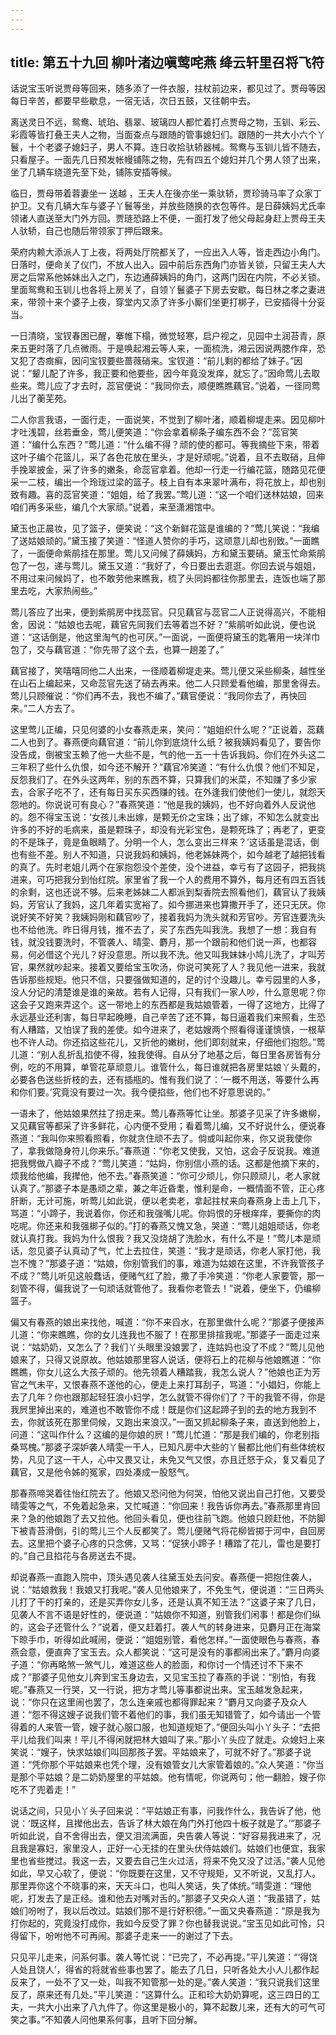 ```yaml
---
---
---
```

title: 第五十九回 柳叶渚边嗔莺咤燕 绛云轩里召将飞符
---




话说宝玉听说贾母等回来，随多添了一件衣服，拄杖前边来，都见过了。贾母等因每日辛苦，都要早些歇息，一宿无话，次日五鼓，又往朝中去。

离送灵日不远，鸳鸯、琥珀、翡翠、玻璃四人都忙着打点贾母之物，玉钏、彩云、彩霞等皆打叠王夫人之物，当面查点与跟随的管事媳妇们。跟随的一共大小六个丫鬟，十个老婆子媳妇子，男人不算。连日收拾驮轿器械。鸳鸯与玉钏儿皆不随去，只看屋子。一面先几日预发帐幔铺陈之物，先有四五个媳妇并几个男人领了出来，坐了几辆车绕道先至下处，铺陈安插等候。

临日，贾母带着蓉妻坐一 送越 ，王夫人在後亦坐一乘驮轿，贾珍骑马率了众家丁护卫。又有几辆大车与婆子丫鬟等坐，并放些随换的衣包等件。是日薛姨妈尤氏率领诸人直送至大门外方回。贾琏恐路上不便，一面打发了他父母起身赶上贾母王夫人驮轿，自己也随后带领家丁押后跟来。

荣府内赖大添派人丁上夜，将两处厅院都关了，一应出入人等，皆走西边小角门。日落时，便命关了仪门，不放人出入。园中前后东西角门亦皆关锁，只留王夫人大房之后常系他姊妹出入之门，东边通薛姨妈的角门，这两门因在内院，不必关锁。里面鸳鸯和玉钏儿也各将上房关了，自领丫鬟婆子下房去安歇。每日林之孝之妻进来，带领十来个婆子上夜，穿堂内又添了许多小厮们坐更打梆子，已安插得十分妥当。

一日清晓，宝钗春困已醒，搴帷下榻，微觉轻寒，启户视之，见园中土润苔青，原来五更时落了几点微雨。于是唤起湘云等人来，一面梳洗，湘云因说两腮作痒，恐又犯了杏癍癣，因问宝钗要些蔷薇硝来。宝钗道：“前儿剩的都给了妹子。”因说：“颦儿配了许多，我正要和他要些，因今年竟没发痒，就忘了。”因命莺儿去取些来。莺儿应了才去时，蕊官便说：“我同你去，顺便瞧瞧藕官。”说着，一径同莺儿出了蘅芜苑。

二人你言我语，一面行走，一面说笑，不觉到了柳叶渚，顺着柳堤走来。因见柳叶才吐浅碧，丝若垂金，莺儿便笑道：“你会拿着柳条子编东西不会？”蕊官笑道：“编什么东西？”莺儿道：“什么编不得？顽的使的都可。等我摘些下来，带着这叶子编个花篮儿，采了各色花放在里头，才是好顽呢。”说着，且不去取硝，且伸手挽翠披金，采了许多的嫩条，命蕊官拿着。他却一行走一行编花篮，随路见花便采一二枝，编出一个玲珑过梁的篮子。枝上自有本来翠叶满布，将花放上，却也别致有趣。喜的蕊官笑道：“姐姐，给了我罢。”莺儿道：“这一个咱们送林姑娘，回来咱们再多采些，编几个大家顽。”说着，来至潇湘馆中。

黛玉也正晨妆，见了篮子，便笑说：“这个新鲜花篮是谁编的？”莺儿笑说：“我编了送姑娘顽的。”黛玉接了笑道：“怪道人赞你的手巧，这顽意儿却也别致。”一面瞧了，一面便命紫鹃挂在那里。莺儿又问候了薛姨妈，方和黛玉要硝。黛玉忙命紫鹃包了一包，递与莺儿。黛玉又道：“我好了，今日要出去逛逛。你回去说与姐姐，不用过来问候妈了，也不敢劳他来瞧我，梳了头同妈都往你那里去，连饭也端了那里去吃，大家热闹些。”

莺儿答应了出来，便到紫鹃房中找蕊官。只见藕官与蕊官二人正说得高兴，不能相舍，因说：“姑娘也去呢，藕官先同我们去等着岂不好？”紫鹃听如此说，便也说道：“这话倒是，他这里淘气的也可厌。”一面说，一面便将黛玉的匙箸用一块洋巾包了，交与藕官道：“你先带了这个去，也算一趟差了。”

藕官接了，笑嘻嘻同他二人出来，一径顺着柳堤走来。莺儿便又采些柳条，越性坐在山石上编起来，又命蕊官先送了硝去再来。他二人只顾爱看他编，那里舍得去。莺儿只顾催说：“你们再不去，我也不编了。”藕官便说：“我同你去了，再快回来。”二人方去了。

这里莺儿正编，只见何婆的小女春燕走来，笑问：“姐姐织什么呢？”正说着，蕊藕二人也到了。春燕便向藕官道：“前儿你到底烧什么纸？被我姨妈看见了，要告你没告成，倒被宝玉赖了他一大些不是，气的他一五一十告诉我妈。你们在外头这二三年积了些什么仇恨，如今还不解开？”藕官冷笑道：“有什么仇恨？他们不知足，反怨我们了。在外头这两年，别的东西不算，只算我们的米菜，不知赚了多少家去，合家子吃不了，还有每日买东买西赚的钱。在外逢我们使他们一使儿，就怨天怨地的。你说说可有良心？”春燕笑道：“他是我的姨妈，也不好向着外人反说他的。怨不得宝玉说：‘女孩儿未出嫁，是颗无价之宝珠；出了嫁，不知怎么就变出许多的不好的毛病来，虽是颗珠子，却没有光彩宝色，是颗死珠了；再老了，更变的不是珠子，竟是鱼眼睛了。分明一个人，怎么变出三样来？’这话虽是混话，倒也有些不差。别人不知道，只说我妈和姨妈，他老姊妹两个，如今越老了越把钱看的真了。先时老姐儿两个在家抱怨没个差使，没个进益，幸亏有了这园子，把我挑进来，可巧把我分到怡红院。家里省了我一个人的费用不算外，每月还有四五百钱的余剩，这也还说不够。后来老姊妹二人都派到梨香院去照看他们，藕官认了我姨妈，芳官认了我妈，这几年着实宽裕了。如今挪进来也算撒开手了，还只无厌。你说好笑不好笑？我姨妈刚和藕官吵了，接着我妈为洗头就和芳官吵。芳官连要洗头也不给他洗。昨日得月钱，推不去了，买了东西先叫我洗。我想了一想：我自有钱，就没钱要洗时，不管袭人、晴雯、麝月，那一个跟前和他们说一声，也都容易，何必借这个光儿？好没意思。所以我不洗。他又叫我妹妹小鸠儿洗了，才叫芳官，果然就吵起来。接着又要给宝玉吹汤，你说可笑死了人？我见他一进来，我就告诉那些规矩。他只不信，只要强做知道的，足的讨个没趣儿。幸亏园里的人多，没人分记的清楚谁是谁的亲故。若有人记得，只有我们一家人吵，什么意思呢？你这会子又跑来弄这个。这一带地上的东西都是我姑娘管着，一得了这地方，比得了永远基业还利害，每日早起晚睡，自己辛苦了还不算，每日逼着我们来照看，生恐有人糟踏，又怕误了我的差使。如今进来了，老姑嫂两个照看得谨谨慎慎，一根草也不许人动。你还掐这些花儿，又折他的嫩树，他们即刻就来，仔细他们抱怨。”莺儿道：“别人乱折乱掐使不得，独我使得。自从分了地基之后，每日里各房皆有分例，吃的不用算，单管花草顽意儿。谁管什么，每日谁就把各房里姑娘丫头戴的，必要各色送些折枝的去，还有插瓶的。惟有我们说了：‘一概不用送，等要什么再和你们要。’究竟没有要过一次。我今便掐些，他们也不好意思说的。”

一语未了，他姑娘果然拄了拐走来。莺儿春燕等忙让坐。那婆子见采了许多嫩柳，又见藕官等都采了许多鲜花，心内便不受用；看着莺儿编，又不好说什么，便说春燕道：“我叫你来照看照看，你就贪住顽不去了。倘或叫起你来，你又说我使你了，拿我做隐身符儿你来乐。”春燕道：“你老又使我，又怕，这会子反说我。难道把我劈做八瓣子不成？”莺儿笑道：“姑妈，你别信小燕的话。这都是他摘下来的，烦我给他编，我撵他，他不去。”春燕笑道：“你可少顽儿，你只顾顽儿，老人家就认真了。”那婆子本是愚顽之辈，兼之年近昏耄，惟利是命，一概情面不管，正心疼肝断，无计可施，听莺儿如此说，便以老卖老，拿起拄杖来向春燕身上击上几下，骂道：“小蹄子，我说着你，你还和我强嘴儿呢。你妈恨的牙根痒痒，要撕你的肉吃呢。你还来和我强梆子似的。”打的春燕又愧又急，哭道：“莺儿姐姐顽话，你老就认真打我。我妈为什么恨我？我又没烧胡了洗脸水，有什么不是！”莺儿本是顽话，忽见婆子认真动了气，忙上去拉住，笑道：“我才是顽话，你老人家打他，我岂不愧？”那婆子道：“姑娘，你别管我们的事，难道为姑娘在这里，不许我管孩子不成？”莺儿听见这般蠢话，便赌气红了脸，撒了手冷笑道：“你老人家要管，那一刻管不得，偏我说了一句顽话就管他了。我看你老管去！”说着，便坐下，仍编柳篮子。

偏又有春燕的娘出来找他，喊道：“你不来舀水，在那里做什么呢？”那婆子便接声儿道：“你来瞧瞧，你的女儿连我也不服了！在那里排揎我呢。”那婆子一面走过来说：“姑奶奶，又怎么了？我们丫头眼里没娘罢了，连姑妈也没了不成？”莺儿见他娘来了，只得又说原故。他姑娘那里容人说话，便将石上的花柳与他娘瞧道：“你瞧瞧，你女儿这么大孩子顽的。他先领着人糟踏我，我怎么说人？”他娘也正为芳官之气未平，又恨春燕不遂他的心，便走上来打耳刮子，骂道：“小娼妇，你能上去了几年？你也跟那起轻狂浪小妇学，怎么就管不得你们了？干的我管不得，你是我屄里掉出来的，难道也不敢管你不成！既是你们这起蹄子到的去的地方我到不去，你就该死在那里伺候，又跑出来浪汉。”一面又抓起柳条子来，直送到他脸上，问道：“这叫作什么？这编的是你娘的屄！”莺儿忙道：“那是我们编的，你老别指桑骂槐。”那婆子深妒袭人晴雯一干人，已知凡房中大些的丫鬟都比他们有些体统权势，凡见了这一干人，心中又畏又让，未免又气又恨，亦且迁怒于众，复又看见了藕官，又是他令姊的冤家，四处凑成一股怒气。

那春燕啼哭着往怡红院去了。他娘又恐问他为何哭，怕他又说出自己打他，又要受晴雯等之气，不免着起急来，又忙喊道：“你回来！我告诉你再去。”春燕那里肯回来？急的他娘跑了去又拉他。他回头看见，便也往前飞跑。他娘只顾赶他，不防脚下被青苔滑倒，引的莺儿三个人反都笑了。莺儿便赌气将花柳皆掷于河中，自回房去。这里把个婆子心疼的只念佛，又骂：“促狭小蹄子！糟踏了花儿，雷也是要打的。”自己且掐花与各房送去不提。

却说春燕一直跑入院中，顶头遇见袭人往黛玉处去问安。春燕便一把抱住袭人，说：“姑娘救我！我娘又打我呢。”袭人见他娘来了，不免生气，便说道：“三日两头儿打了干的打亲的，还是买弄你女儿多，还是认真不知王法？”这婆子来了几日，见袭人不言不语是好性的，便说道：“姑娘你不知道，别管我们闲事！都是你们纵的，这会子还管什么？”说着，便又赶着打。袭人气的转身进来，见麝月正在海棠下晾手巾，听得如此喊闹，便说：“姐姐别管，看他怎样。”一面使眼色与春燕，春燕会意，便直奔了宝玉去。众人都笑说：“这可是没有的事都闹出来了。”麝月向婆子道：“你再略煞一煞气儿，难道这些人的脸面，和你讨一个情还讨不下来不成？”那婆子见他女儿奔到宝玉身边去，又见宝玉拉了春燕的手说：“别怕，有我呢。”春燕又一行哭，又一行说，把方才莺儿等事都说出来。宝玉越发急起来，说：“你只在这里闹也罢了，怎么连亲戚也都得罪起来？”麝月又向婆子及众人道：“怨不得这嫂子说我们管不着他们的事，我们虽无知错管了，如今请出一个管得着的人来管一管，嫂子就心服口服，也知道规矩了。”便回头叫小丫头子：“去把平儿给我们叫来！平儿不得闲就把林大娘叫了来。”那小丫头应了就走。众媳妇上来笑说：“嫂子，快求姑娘们叫回那孩子罢。平姑娘来了，可就不好了。”那婆子说道：“凭你那个平姑娘来也凭个理，没有娘管女儿大家管着娘的。”众人笑道：“你当是那个平姑娘？是二奶奶屋里的平姑娘。他有情呢，你说两句；他一翻脸，嫂子你吃不了兜着走！”

说话之间，只见小丫头子回来说：“平姑娘正有事，问我作什么，我告诉了他，他说：‘既这样，且撵他出去，告诉了林大娘在角门外打他四十板子就是了。’”那婆子听如此说，自不舍得出去，便又泪流满面，央告袭人等说：“好容易我进来了，况且我是寡妇，家里没人，正好一心无挂的在里头伏侍姑娘们。姑娘们也便宜，我家里也省些搅过。我这一去，又要去自己生火过活，将来不免又没了过活。”袭人见他如此，早又心软了，便说：“你既要在这里，又不守规矩，又不听说，又乱打人。那里弄你这个不晓事的来，天天斗口，也叫人笑话，失了体统。”晴雯道：“理他呢，打发去了是正经。谁和他去对嘴对舌的。”那婆子又央众人道：“我虽错了，姑娘们吩咐了，我以后改过。姑娘们那不是行好积德。”一面又央春燕道：“原是我为打你起的，究竟没打成你，我如今反受了罪？你也替我说说。”宝玉见如此可怜，只得留下，吩咐他不可再闹。那婆子走来一一的谢过了下去。

只见平儿走来，问系何事。袭人等忙说：“已完了，不必再提。”平儿笑道：“‘得饶人处且饶人’，得省的将就省些事也罢了。能去了几日，只听各处大小人儿都作起反来了，一处不了又一处，叫我不知管那一处的是。”袭人笑道：“我只说我们这里反了，原来还有几处。”平儿笑道：“这算什么。正和珍大奶奶算呢，这三四日的工夫，一共大小出来了八九件了。你这里是极小的，算不起数儿来，还有大的可气可笑之事。”不知袭人问他果系何事，且听下回分解。